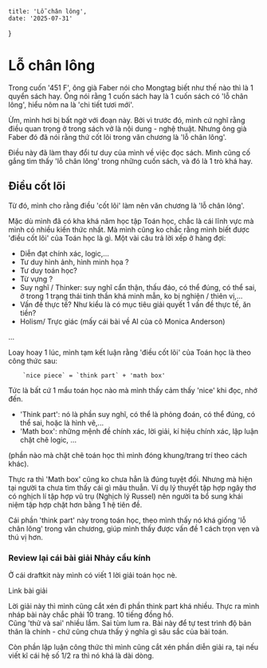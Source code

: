     title: 'Lỗ chân lông', 
    date: '2025-07-31'
}

# Lỗ chân lông

Trong cuốn '451 F', ông già Faber nói cho Mongtag biết như 
thế nào thì là 1 quyển sách hay. Ông nói rằng 1 cuốn sách 
hay là 1 cuốn sách có 'lỗ chân lông', hiểu nôm na là 'chi 
tiết tươi mới'. 



Ừm, mình hơi bị bất ngờ với đoạn này. Bởi vì trước đó, 
mình cứ nghĩ rằng điều quan trọng ở trong sách vở là 
nội dung - nghệ thuật. Nhưng ông già Faber đó đã nói rằng 
thứ cốt lõi trong văn chương là 'lỗ chân lông'. 

Điều này đã làm thay đổi tư duy của mình về việc đọc sách. 
Mình cũng cố gắng tìm thấy 'lỗ chân lông' trong những 
cuốn sách, và đó là 1 trò khá hay. 

## Điều cốt lõi 
Từ đó, mình cho rằng điều 'cốt lõi' làm nên văn chương 
là 'lỗ chân lông'. 

Mặc dù mình đã có kha khá năm học tập Toán học, chắc là 
cái lĩnh vực mà mình có nhiều kiến thức nhất. Mà mình 
cũng ko chắc rằng mình biết được 'điều cốt lõi' của Toán học 
là gì. Một vài câu trả lời xếp ở hàng đợi: 
- Diễn đạt chính xác, logic,... 
- Tư duy hình ảnh, hình minh họa ? 
- Tư duy toán học? 
- Từ vựng ? 
- Suy nghĩ / Thinker: suy nghĩ cẩn thận, thấu đáo, 
có thể đúng, có thể sai, ở trong 1 trạng thái tinh thần 
khá minh mẫn, ko bị nghiện / thiên vị,... 
- Vấn đề thực tế? Như kiểu là có mục tiêu giải quyết 
1 vấn đề thực tế, ăn tiền? 
- Holism/ Trực giác (mấy cái bài về AI của cô Monica Anderson)

... 

Loay hoay 1 lúc, mình tạm kết luận rằng 'điều cốt lõi' của 
Toán học là theo công thức sau: 
``` 
    `nice piece` = `think part` + 'math box'
``` 
Tức là bất cứ 1 mẩu toán học nào mà mình thấy cảm thấy 'nice'
khi đọc, nhớ đến. 
- 'Think part': nó là phần suy nghĩ, có thể là phỏng đoán, 
có thể đúng, có thể sai, hoặc là hình vẽ,... 
- 'Math box': những mệnh đề chính xác, lời giải, kí hiệu 
chính xác, lập luận chặt chẽ logic, ... 

(phần nào mà chặt chẽ toán học thì mình đóng khung/trang 
trí theo cách khác). 

Thực ra thì 'Math box' cũng ko chưa hẳn là đúng tuyệt đối. 
Nhưng mà hiện tại người ta chưa tìm thấy cái gì mâu thuẫn. Ví dụ 
lý thuyết tập hợp ngây thơ có nghịch lí tập hợp vũ trụ (Nghịch lý Russel)
nên người ta bổ sung khái niệm tập hợp chặt hơn bằng 
 1 hệ tiên 
đề. 



Cái phần 'think part' này trong toán học, theo mình thấy 
nó khá giống 'lỗ chân lông' trong văn chương, giúp mình thấy 
được vấn đề 1 cách trọn vẹn và thú vị hơn. 

### Review lại cái bài giải Nhảy cầu kính 
Ở cái draftkit này mình có viết 1 lời giải toán học nè. 


<Link href='vi/blog/thử%20nghiệm/Nhảy%20cầu%20kính/Giải%20bài%20Nhảy%20cầu%20kính/'>
  Link bài giải
</Link> 

Lời giải này thì mình cũng cắt xén đi phần think part khá 
nhiều. Thực ra mình nháp bài này chắc phải 10 trang. 10 
tiếng đồng hồ.  
Cũng 'thử và sai' nhiều lắm. Sai tùm lum ra. Bài này 
để tự test trình độ bản thân là chính - chứ cũng chưa 
thấy ý nghĩa gì sâu sắc của bài toán. 

Còn phần lập luận công thức thì mình cũng cắt xén phần 
diễn giải ra, tại nếu viết kĩ cái hệ số 1/2 ra thì nó 
khá là dài dòng. 













































